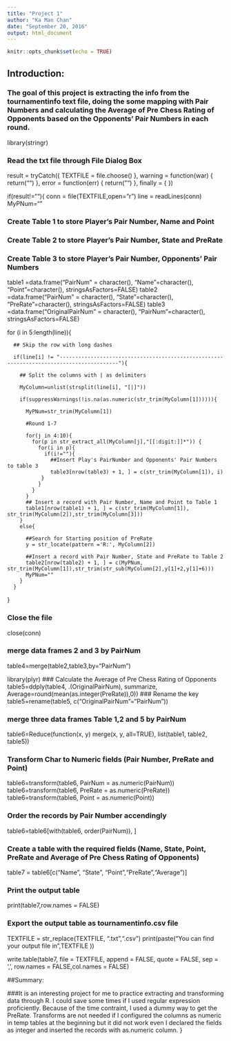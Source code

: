 ```yaml
---
title: "Project 1"
author: "Ka Man Chan"
date: "September 20, 2016"
output: html_document
---
```


```r
knitr::opts_chunk$set(echo = TRUE)
```

 
## Introduction:
### The goal of this project is extracting the info from the tournamentinfo text file, doing the some mapping with Pair Numbers and calculating the Average of Pre Chess Rating of Opponents based on the Opponents' Pair Numbers in each round.
 
library(stringr)
 
### Read the txt file through File Dialog Box
 
result = tryCatch({
TEXTFILE =  file.choose()
}, warning = function(war) {
return("")
}, error = function(err) {
return("")
}, finally = {
}) 

if(result!=""){
conn = file(TEXTFILE,open="r")
line = readLines(conn)
MyPNum=""
 
### Create Table 1 to store Player's Pair Number, Name and Point
### Create Table 2 to store Player's Pair Number, State and PreRate
### Create Table 3 to store Player's Pair Number, Opponents' Pair Numbers
 
table1 =data.frame("PairNum" = character(), "Name"=character(), "Point"=character(), stringsAsFactors=FALSE)
table2 =data.frame("PairNum" = character(), "State"=character(), "PreRate"=character(), stringsAsFactors=FALSE)
table3 =data.frame("OriginalPairNum" = character(), "PairNum"=character(),  stringsAsFactors=FALSE)
 
 
for (i in 5:length(line)){
   
      ## Skip the row with long dashes
     
      if(line[i] != "-----------------------------------------------------------------------------------------"){
       
        ## Split the columns with | as delimiters
       
        MyColumn=unlist(strsplit(line[i], "[|]"))
       
        if(suppressWarnings(!is.na(as.numeric(str_trim(MyColumn[1]))))){
       
          MyPNum=str_trim(MyColumn[1])
         
          #Round 1-7
         
          for(j in 4:10){
            for(p in str_extract_all(MyColumn[j],"[[:digit:]]*")) {
              for(i in p){
                if(i!=""){
                  ##Insert Play's PairNumber and Opponents' Pair Numbers to table 3
                  table3[nrow(table3) + 1, ] = c(str_trim(MyColumn[1]), i)
               }
              }
            }
          }
          ## Insert a record with Pair Number, Name and Point to Table 1
          table1[nrow(table1) + 1, ] = c(str_trim(MyColumn[1]), str_trim(MyColumn[2]),str_trim(MyColumn[3]))
        }
        else{
         
          ##Search for Starting position of PreRate
          y = str_locate(pattern ='R:', MyColumn[2])
         
          ##Insert a record with Pair Number, State and PreRate to Table 2
          table2[nrow(table2) + 1, ] = c(MyPNum, str_trim(MyColumn[1]),str_trim(str_sub(MyColumn[2],y[1]+2,y[1]+6)))
          MyPNum=""
        }
      }
}
 
### Close the file
close(conn)
 
### merge data frames 2 and 3 by PairNum
table4=merge(table2,table3,by="PairNum")
 
library(plyr)
### Calculate the  Average of Pre Chess Rating of Opponents
table5=ddply(table4, .(OriginalPairNum), summarize,  Average=round(mean(as.integer(PreRate)),0))
### Rename the key
table5=rename(table5, c("OriginalPairNum"="PairNum"))
 
### merge three data frames Table 1,2 and 5 by PairNum
table6=Reduce(function(x, y) merge(x, y, all=TRUE), list(table1, table2, table5))
 
### Transform Char to Numeric fields (Pair Number, PreRate and Point)
table6=transform(table6, PairNum = as.numeric(PairNum))
table6=transform(table6, PreRate = as.numeric(PreRate))
table6=transform(table6, Point = as.numeric(Point))
 
### Order the records by Pair Number accendingly
table6=table6[with(table6, order(PairNum)), ]
 
### Create a table with the required fields (Name, State, Point, PreRate and Average of Pre Chess Rating of Opponents)
table7 = table6[c("Name", "State", "Point","PreRate","Average")]
 
### Print the output table
print(table7,row.names = FALSE)
 
### Export the output table as tournamentinfo.csv file

TEXTFILE = str_replace(TEXTFILE, ".txt",".csv")
print(paste("You can find your output file in ",TEXTFILE ))

write.table(table7, file = TEXTFILE, append = FALSE, quote = FALSE, sep = ',', row.names = FALSE,col.names = FALSE)
 
##Summary:

###It is an interesting project for me to practice extracting and transforming data through R. I could save some times if I used regular expression proficiently. Because of the time contraint, I used a dummy way to get the PreRate. Transforms are not needed if I configured the columns as numeric in temp tables at the beginning but it did not work even I declared the fields as integer and inserted the records with as.numeric column.
} 